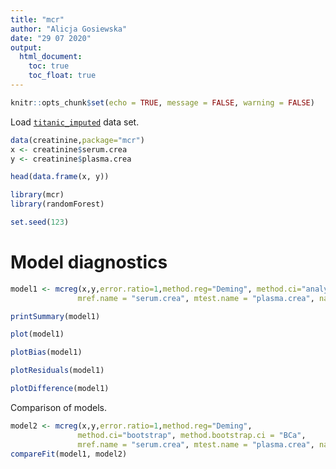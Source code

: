 ```yaml
---
title: "mcr"
author: "Alicja Gosiewska"
date: "29 07 2020"
output:
  html_document:
    toc: true
    toc_float: true
---
```


```r
knitr::opts_chunk$set(echo = TRUE, message = FALSE, warning = FALSE)
```

Load [`titanic_imputed`](https://modeloriented.github.io/DALEX/reference/titanic.html) data set.

```r
data(creatinine,package="mcr")
x <- creatinine$serum.crea
y <- creatinine$plasma.crea

head(data.frame(x, y))
```



```r
library(mcr)
library(randomForest)

set.seed(123)
```




# Model diagnostics

```r

model1 <- mcreg(x,y,error.ratio=1,method.reg="Deming", method.ci="analytical",
               mref.name = "serum.crea", mtest.name = "plasma.crea", na.rm=TRUE)

printSummary(model1)

plot(model1)

plotBias(model1)

plotResiduals(model1)

plotDifference(model1)

```

Comparison of models.

```r
model2 <- mcreg(x,y,error.ratio=1,method.reg="Deming",
               method.ci="bootstrap", method.bootstrap.ci = "BCa",
               mref.name = "serum.crea", mtest.name = "plasma.crea", na.rm=TRUE)
compareFit(model1, model2)
```

